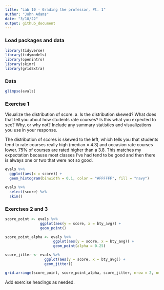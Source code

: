 ```yaml
---
title: "Lab 10 - Grading the professor, Pt. 1"
author: "John Adams"
date: "3/10/22"
output: github_document
---
```


### Load packages and data

```r
library(tidyverse) 
library(tidymodels)
library(openintro)
library(skimr)
library(gridExtra)
```

### Data
```r
glimpse(evals)
```

### Exercise 1
Visualize the distribution of score. 
a. Is the distribution skewed? What does that tell you about how students rate courses? Is this what you expected to see? Why, or why not? Include any summary statistics and visualizations you use in your response.

The distribution of scores is skewed to the left, which tells you that students tend to rate courses really high (median = 4.3) and occasion rate courses lower. 75% of courses are rated higher than a 3.8. This matches my expectation because most classes I've had tend to be good and then there is always one or two that were not so good. 

```r
evals %>%
  ggplot(aes(x = score)) +
  geom_histogram(binwidth = 0.1, color = "#FFFFFF", fill = "navy")

evals %>%
  select(score) %>%
  skim()
```



### Exercises 2 and 3

```r
score_point <- evals %>%
                ggplot(aes(y = score, x = bty_avg)) +
                geom_point()

score_point_alpha <- evals %>%
                      ggplot(aes(y = score, x = bty_avg)) +
                      geom_point(alpha = 0.25)

score_jitter <- evals %>%
                  ggplot(aes(y = score, x = bty_avg)) +
                  geom_jitter()

grid.arrange(score_point, score_point_alpha, score_jitter, nrow = 2, ncol = 2)

```


Add exercise headings as needed.